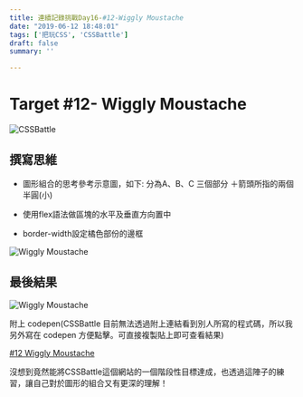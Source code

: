 ```yaml
---
title: 連續記錄挑戰Day16-#12-Wiggly Moustache
date: "2019-06-12 18:48:01"
tags: ['把玩CSS', 'CSSBattle']
draft: false
summary: ''

---
```


# Target #12- Wiggly Moustache

![CSSBattle](https://i.imgur.com/QMmT3Kx.png)
## 撰寫思維

- 圖形組合的思考參考示意圖，如下:
    分為A、B、C 三個部分 ＋箭頭所指的兩個半圓(小)

- 使用flex語法做區塊的水平及垂直方向置中

- border-width設定橘色部份的邊框





![Wiggly Moustache](https://i.imgur.com/hjze63t.png)


## 最後結果

![Wiggly Moustache](https://i.imgur.com/r7eCn2o.png)

附上 codepen(CSSBattle 目前無法透過附上連結看到別人所寫的程式碼，所以我另外寫在 codepen 方便點擊。可直接複製貼上即可查看結果)

[#12 Wiggly Moustache](https://codepen.io/kids5346/pen/ydyQoj)


沒想到竟然能將CSSBattle這個網站的一個階段性目標達成，也透過這陣子的練習，讓自己對於圖形的組合又有更深的理解！


  
